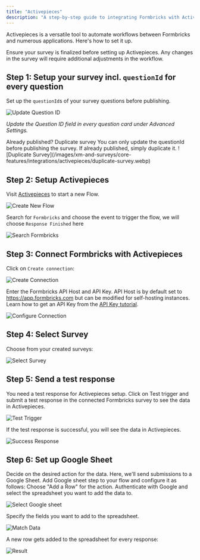 ```yaml
---
title: "Activepieces"
description: "A step-by-step guide to integrating Formbricks with Activepieces."
---
```


Activepieces is a versatile tool to automate workflows between Formbricks and numerous applications. Here's how to set it up.

<Note>
  Ensure your survey is finalized before setting up Activepieces. Any changes in the survey will require additional adjustments in the workflow.
</Note>

## Step 1: Setup your survey incl. `questionId` for every question

Set up the `questionId`s of your survey questions before publishing.

![Update Question ID](/images/xm-and-surveys/core-features/integrations/activepieces/update-question-id.webp)

_Update the Question ID field in every question card under Advanced Settings._

<Note>
  Already published? Duplicate survey You can only update the questionId before publishing the survey. If already published, simply duplicate it.
  ![Duplicate Survey](/images/xm-and-surveys/core-features/integrations/activepieces/duplicate-survey.webp)
</Note>

## Step 2: Setup Activepieces

Visit [Activepieces](https://activepieces.com) to start a new Flow.

![Create New Flow](/images/xm-and-surveys/core-features/integrations/activepieces/create-new-flow.webp)

Search for `Formbricks` and choose the event to trigger the flow, we will choose `Response Finished` here

![Search Formbricks](/images/xm-and-surveys/core-features/integrations/activepieces/search-formbricks.webp)

## Step 3: Connect Formbricks with Activepieces

Click on `Create connection`:

![Create Connection](/images/xm-and-surveys/core-features/integrations/activepieces/create-connection.webp)

Enter the Formbricks API Host and API Key. API Host is by default set to https://app.formbricks.com but can be modified for self-hosting instances. Learn how to get an API Key from the [API Key tutorial](/api-reference/rest-api#how-to-generate-an-api-key).

![Configure Connection](/images/xm-and-surveys/core-features/integrations/activepieces/configure-connection.webp)

## Step 4: Select Survey

Choose from your created surveys:

![Select Survey](/images/xm-and-surveys/core-features/integrations/activepieces/select-survey.webp)

## Step 5: Send a test response

You need a test response for Activepieces setup. Click on Test trigger and submit a test response in the connected Formbricks survey to see the data in Activepieces.

![Test Trigger](/images/xm-and-surveys/core-features/integrations/activepieces/test-trigger.webp)

If the test response is successful, you will see the data in Activepieces.

![Success Response](/images/xm-and-surveys/core-features/integrations/activepieces/success-response.webp)

## Step 6: Set up Google Sheet

Decide on the desired action for the data. Here, we'll send submissions to a Google Sheet. Add Google sheet step to your flow and configure it as follows:
Choose "Add a Row" for the action. Authenticate with Google and select the spreadsheet you want to add the data to.

![Select Google sheet](/images/xm-and-surveys/core-features/integrations/activepieces/select-gs-sheet.webp)

Specify the fields you want to add to the spreadsheet.

![Match Data](/images/xm-and-surveys/core-features/integrations/activepieces/match-data.webp)

A new row gets added to the spreadsheet for every response:

![Result](/images/xm-and-surveys/core-features/integrations/activepieces/result.webp)
